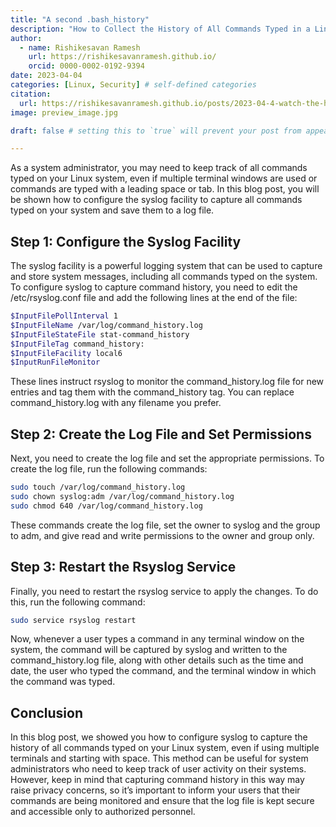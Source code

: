 ```yaml
---
title: "A second .bash_history"
description: "How to Collect the History of All Commands Typed in a Linux Terminal?"
author:
  - name: Rishikesavan Ramesh
    url: https://rishikesavanramesh.github.io/
    orcid: 0000-0002-0192-9394
date: 2023-04-04
categories: [Linux, Security] # self-defined categories
citation: 
  url: https://rishikesavanramesh.github.io/posts/2023-04-4-watch-the-history/ 
image: preview_image.jpg

draft: false # setting this to `true` will prevent your post from appearing on your listing page until you're ready!

---
```


As a system administrator, you may need to keep track of all commands typed on your Linux system, even if multiple terminal windows are used or commands are typed with a leading space or tab. In this blog post, you will be shown how to configure the syslog facility to capture all commands typed on your system and save them to a log file.

## Step 1: Configure the Syslog Facility

The syslog facility is a powerful logging system that can be used to capture and store system messages, including all commands typed on the system. To configure syslog to capture command history, you need to edit the /etc/rsyslog.conf file and add the following lines at the end of the file:

```.bash
$InputFilePollInterval 1
$InputFileName /var/log/command_history.log
$InputFileStateFile stat-command_history
$InputFileTag command_history:
$InputFileFacility local6
$InputRunFileMonitor
```

These lines instruct rsyslog to monitor the command_history.log file for new entries and tag them with the command_history tag. You can replace command_history.log with any filename you prefer.

## Step 2: Create the Log File and Set Permissions

Next, you need to create the log file and set the appropriate permissions. To create the log file, run the following commands:

```.bash
sudo touch /var/log/command_history.log
sudo chown syslog:adm /var/log/command_history.log
sudo chmod 640 /var/log/command_history.log
```

These commands create the log file, set the owner to syslog and the group to adm, and give read and write permissions to the owner and group only.

## Step 3: Restart the Rsyslog Service

Finally, you need to restart the rsyslog service to apply the changes. To do this, run the following command:

```.bash
sudo service rsyslog restart
```

Now, whenever a user types a command in any terminal window on the system, the command will be captured by syslog and written to the command_history.log file, along with other details such as the time and date, the user who typed the command, and the terminal window in which the command was typed.



## Conclusion

In this blog post, we showed you how to configure syslog to capture the history of all commands typed on your Linux system, even if using multiple terminals and starting with space. This method can be useful for system administrators who need to keep track of user activity on their systems. However, keep in mind that capturing command history in this way may raise privacy concerns, so it's important to inform your users that their commands are being monitored and ensure that the log file is kept secure and accessible only to authorized personnel.

